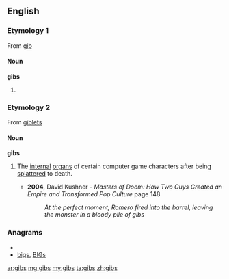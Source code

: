==English==

===Etymology 1===
From [[gib]]
====Noun====
'''gibs'''

# {{plural of|gib}}

===Etymology 2===
{{wikipedia}}
From [[giblets]]

====Noun====
'''gibs''' {{pluralonly}}

# {{video games}} The [[internal]] [[organ]]s of certain computer game characters after being [[splatter]]ed to death. 
#*'''2004''', David Kushner - '' Masters of Doom: How Two Guys Created an Empire and Transformed Pop Culture '' page 148
#*:''At the perfect moment, Romero fired into the barrel, leaving the monster in a bloody pile of gibs''

===Anagrams===
* {{alphagram|bgis}}
* [[bigs#English|bigs]], [[BIGs#English|BIGs]]

[[ar:gibs]]
[[mg:gibs]]
[[my:gibs]]
[[ta:gibs]]
[[zh:gibs]]